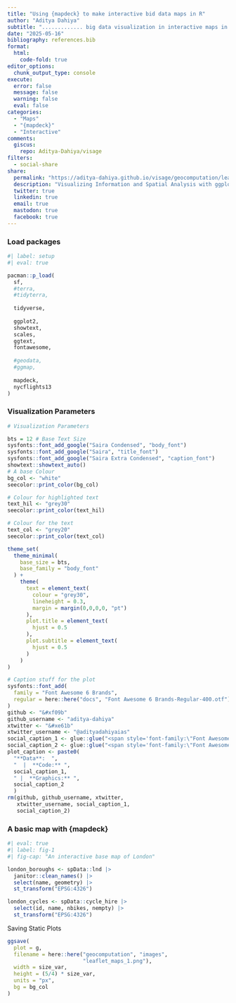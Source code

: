 ```yaml
---
title: "Using {mapdeck} to make interactive bid data maps in R"
author: "Aditya Dahiya"
subtitle: "............. big data visualization in interactive maps in R ........"
date: "2025-05-16"
bibliography: references.bib
format:
  html:
    code-fold: true
editor_options: 
  chunk_output_type: console
execute: 
  error: false
  message: false
  warning: false
  eval: false
categories:
  - "Maps"
  - "{mapdeck}"
  - "Interactive"
comments:
  giscus: 
    repo: Aditya-Dahiya/visage
filters:
  - social-share
share:
  permalink: "https://aditya-dahiya.github.io/visage/geocomputation/leaflet_maps.html"
  description: "Visualizing Information and Spatial Analysis with ggplot2 Extensions"
  twitter: true
  linkedin: true
  email: true
  mastodon: true
  facebook: true
---
```


### Load packages

```r
#| label: setup
#| eval: true

pacman::p_load(
  sf,
  #terra, 
  #tidyterra,
  
  tidyverse,
  
  ggplot2,
  showtext,
  scales,
  ggtext,
  fontawesome,
  
  #geodata,
  #ggmap,
  
  mapdeck,
  nycflights13
)
```

### Visualization Parameters

```r
# Visualization Parameters

bts = 12 # Base Text Size
sysfonts::font_add_google("Saira Condensed", "body_font")
sysfonts::font_add_google("Saira", "title_font")
sysfonts::font_add_google("Saira Extra Condensed", "caption_font")
showtext::showtext_auto()
# A base Colour
bg_col <- "white"
seecolor::print_color(bg_col)

# Colour for highlighted text
text_hil <- "grey30"
seecolor::print_color(text_hil)

# Colour for the text
text_col <- "grey20"
seecolor::print_color(text_col)

theme_set(
  theme_minimal(
    base_size = bts,
    base_family = "body_font"
  ) +
    theme(
      text = element_text(
        colour = "grey30",
        lineheight = 0.3,
        margin = margin(0,0,0,0, "pt")
      ),
      plot.title = element_text(
        hjust = 0.5
      ),
      plot.subtitle = element_text(
        hjust = 0.5
      )
    )
)

# Caption stuff for the plot
sysfonts::font_add(
  family = "Font Awesome 6 Brands",
  regular = here::here("docs", "Font Awesome 6 Brands-Regular-400.otf")
)
github <- "&#xf09b"
github_username <- "aditya-dahiya"
xtwitter <- "&#xe61b"
xtwitter_username <- "@adityadahiyaias"
social_caption_1 <- glue::glue("<span style='font-family:\"Font Awesome 6 Brands\";'>{github};</span> <span style='color: {text_hil}'>{github_username}  </span>")
social_caption_2 <- glue::glue("<span style='font-family:\"Font Awesome 6 Brands\";'>{xtwitter};</span> <span style='color: {text_hil}'>{xtwitter_username}</span>")
plot_caption <- paste0(
  "**Data**:  ",
  "  |  **Code:** ", 
  social_caption_1, 
  " |  **Graphics:** ", 
  social_caption_2
  )
rm(github, github_username, xtwitter, 
   xtwitter_username, social_caption_1, 
   social_caption_2)

```

### A basic map with {mapdeck}

```r
#| eval: true
#| label: fig-1
#| fig-cap: "An interactive base map of London"

london_boroughs <- spData::lnd |> 
  janitor::clean_names() |> 
  select(name, geometry) |> 
  st_transform("EPSG:4326")

london_cycles <- spData::cycle_hire |> 
  select(id, name, nbikes, nempty) |> 
  st_transform("EPSG:4326")


```

Saving Static Plots

```r

ggsave(
  plot = g,
  filename = here::here("geocomputation", "images",
                        "leaflet_maps_1.png"),
  width = size_var,
  height = (5/4) * size_var,
  units = "px",
  bg = bg_col
)

```

